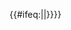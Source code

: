 {{#ifeq:{{FULLPAGENAME}}|{{{page}}}|{{{1|{{documentation}}}}}}}<noinclude>{{documentation}}</noinclude>